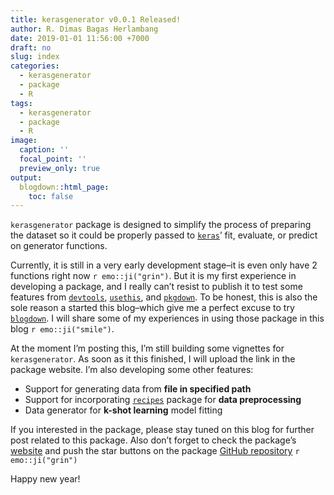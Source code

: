 ```yaml
---
title: kerasgenerator v0.0.1 Released!
author: R. Dimas Bagas Herlambang
date: 2019-01-01 11:56:00 +7000
draft: no
slug: index
categories:
  - kerasgenerator
  - package
  - R
tags:
  - kerasgenerator
  - package
  - R
image:
  caption: ''
  focal_point: ''
  preview_only: true
output:
  blogdown::html_page:
    toc: false
---
```


`kerasgenerator` package is designed to simplify the process of preparing the dataset so it could be properly passed to [`keras`](https://keras.rstudio.com)' fit, evaluate, or predict on generator functions.

Currently, it is still in a very early development stage--it is even only have 2 functions right now `r emo::ji("grin")`. But it is my first experience in developing a package, and I really can't resist to publish it to test some features from [`devtools`](https://devtools.r-lib.org/), [`usethis`](https://usethis.r-lib.org/), and [`pkgdown`](https://pkgdown.r-lib.org/). To be honest, this is also the sole reason a started this blog--which give me a perfect excuse to try [`blogdown`](https://github.com/rstudio/blogdown). I will share some of my experiences in using those package in this blog `r emo::ji("smile")`.

At the moment I'm posting this, I'm still building some vignettes for `kerasgenerator`. As soon as it this finished, I will upload the link in the package website. I'm also developing some other features:

- Support for generating data from **file in specified path**
- Support for incorporating [`recipes`](https://tidymodels.github.io/recipes/) package for **data preprocessing**
- Data generator for **k-shot learning** model fitting

If you interested in the package, please stay tuned on this blog for further post related to this package. Also don't forget to check the package's [website](https://kerasgenerator.netlify.com/) and push the star buttons on the package [GitHub repository](https://github.com/bagasbgy/kerasgenerator/) `r emo::ji("grin")`

Happy new year!
